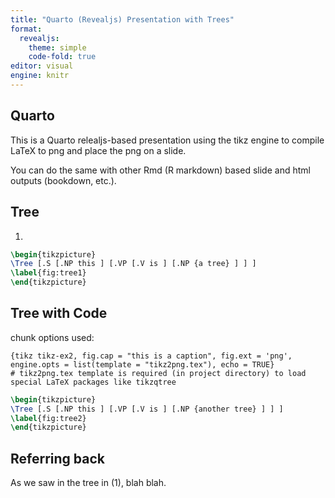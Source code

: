 ```yaml
---
title: "Quarto (Revealjs) Presentation with Trees"
format: 
  revealjs:
    theme: simple
    code-fold: true
editor: visual
engine: knitr
---
```


## Quarto


This is a Quarto relealjs-based presentation using the tikz engine to compile LaTeX to png and place the png on a slide. 

You can do the same with other Rmd (R markdown) based slide and html outputs (bookdown, etc.). 

## Tree

(@tree1)
```tikz

\begin{tikzpicture}
\Tree [.S [.NP this ] [.VP [.V is ] [.NP {a tree} ] ] ]
\label{fig:tree1}
\end{tikzpicture}

```

## Tree with Code

chunk options used:
```verbatim
{tikz tikz-ex2, fig.cap = "this is a caption", fig.ext = 'png', engine.opts = list(template = "tikz2png.tex"), echo = TRUE}
# tikz2png.tex template is required (in project directory) to load special LaTeX packages like tikzqtree
```


```tikz

\begin{tikzpicture}
\Tree [.S [.NP this ] [.VP [.V is ] [.NP {another tree} ] ] ]
\label{fig:tree2}
\end{tikzpicture}

```


## Referring back

As we saw in the tree in (@tree1), blah blah. 